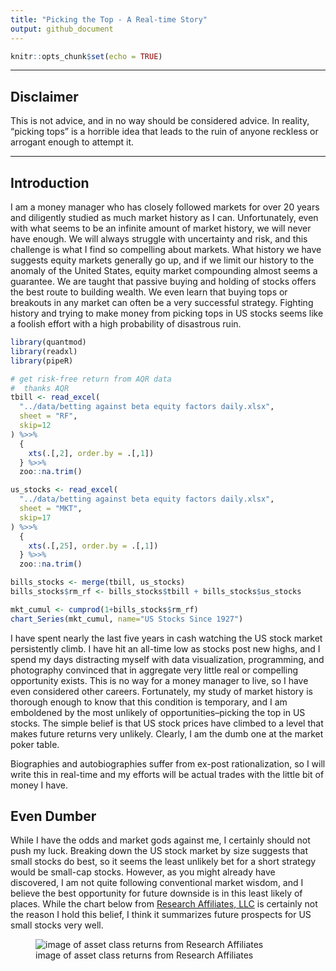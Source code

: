 ```yaml
---
title: "Picking the Top - A Real-time Story"
output: github_document
---
```


```r
knitr::opts_chunk$set(echo = TRUE)
```

<hr/>

## Disclaimer

This is not advice, and in no way should be considered advice.  In reality, "picking tops" is a horrible idea that leads to the ruin of anyone reckless or arrogant enough to attempt it.

<hr/>

## Introduction

I am a money manager who has closely followed markets for over 20 years and diligently studied as much market history as I can.  Unfortunately, even with what seems to be an infinite amount of market history, we will never have enough.  We will always struggle with uncertainty and risk, and this challenge is what I find so compelling about markets.  What history we have suggests equity markets generally go up, and if we limit our history to the anomaly of the United States, equity market compounding almost seems a guarantee.  We are taught that passive buying and holding of stocks offers the best route to building wealth.  We even learn that buying tops or breakouts in any market can often be a very successful strategy.  Fighting history and trying to make money from picking tops in US stocks seems like a foolish effort with a high probability of disastrous ruin.

```r
library(quantmod)
library(readxl)
library(pipeR)

# get risk-free return from AQR data
#  thanks AQR
tbill <- read_excel(
  "../data/betting against beta equity factors daily.xlsx",
  sheet = "RF",
  skip=12
) %>>%
  {
    xts(.[,2], order.by = .[,1])
  } %>>%
  zoo::na.trim()

us_stocks <- read_excel(
  "../data/betting against beta equity factors daily.xlsx",
  sheet = "MKT",
  skip=17
) %>>%
  {
    xts(.[,25], order.by = .[,1])
  } %>>%
  zoo::na.trim()

bills_stocks <- merge(tbill, us_stocks)
bills_stocks$rm_rf <- bills_stocks$tbill + bills_stocks$us_stocks

mkt_cumul <- cumprod(1+bills_stocks$rm_rf)
chart_Series(mkt_cumul, name="US Stocks Since 1927")
```

I have spent nearly the last five years in cash watching the US stock market persistently climb.  I have hit an all-time low as stocks post new highs, and I spend my days distracting myself with data visualization, programming, and photography convinced that in aggregate very little real or compelling opportunity exists.  This is no way for a money manager to live, so I have even considered other careers.  Fortunately, my study of market history is thorough enough to know that this condition is temporary, and I am emboldened by the most unlikely of opportunities--picking the top in US stocks.  The simple belief is that US stock prices have climbed to a level that makes future returns very unlikely.  Clearly, I am the dumb one at the market poker table.

Biographies and autobiographies suffer from ex-post rationalization, so I will write this in real-time and my efforts will be actual trades with the little bit of money I have.


## Even Dumber

While I have the odds and market gods against me, I certainly should not push my luck.  Breaking down the US stock market by size suggests that small stocks do best, so it seems the least unlikely bet for a short strategy would be small-cap stocks.  However, as you might already have discovered, I am not quite following conventional market wisdom, and I believe the best opportunity for future downside is in this least likely of places.  While the chart below from [Research Affiliates, LLC](https://www.researchaffiliates.com/en_us/about-us.html) is certainly not the reason I hold this belief, I think it summarizes future prospects for US small stocks very well.

![image of asset class returns from Research Affiliates](index_files/figure-markdown_github/research_affiliates_CORE_OVERVIEW_ScatterPlot.png)
